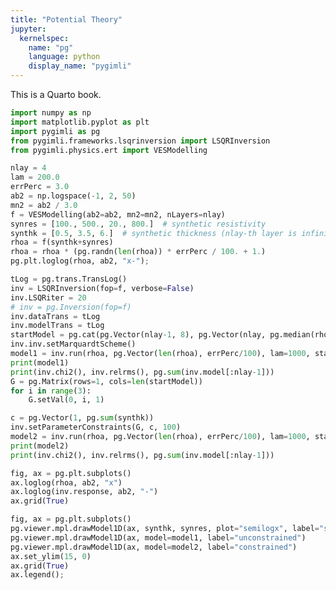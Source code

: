 ```yaml
---
title: "Potential Theory"
jupyter:
  kernelspec: 
    name: "pg"
    language: python
    display_name: "pygimli"
---
```


This is a Quarto book.

```python
import numpy as np
import matplotlib.pyplot as plt
import pygimli as pg
from pygimli.frameworks.lsqrinversion import LSQRInversion
from pygimli.physics.ert import VESModelling
```

```python
nlay = 4
lam = 200.0
errPerc = 3.0
ab2 = np.logspace(-1, 2, 50)
mn2 = ab2 / 3.0
f = VESModelling(ab2=ab2, mn2=mn2, nLayers=nlay)
synres = [100., 500., 20., 800.]  # synthetic resistivity
synthk = [0.5, 3.5, 6.]  # synthetic thickness (nlay-th layer is infinite)
rhoa = f(synthk+synres)
rhoa = rhoa * (pg.randn(len(rhoa)) * errPerc / 100. + 1.)
pg.plt.loglog(rhoa, ab2, "x-");
```

```python
tLog = pg.trans.TransLog()
inv = LSQRInversion(fop=f, verbose=False)
inv.LSQRiter = 20
# inv = pg.Inversion(fop=f)
inv.dataTrans = tLog
inv.modelTrans = tLog
startModel = pg.cat(pg.Vector(nlay-1, 8), pg.Vector(nlay, pg.median(rhoa)))
inv.inv.setMarquardtScheme()
model1 = inv.run(rhoa, pg.Vector(len(rhoa), errPerc/100), lam=1000, startModel=startModel)
print(model1)
print(inv.chi2(), inv.relrms(), pg.sum(inv.model[:nlay-1]))
G = pg.Matrix(rows=1, cols=len(startModel))
for i in range(3):
    G.setVal(0, i, 1)

c = pg.Vector(1, pg.sum(synthk))
inv.setParameterConstraints(G, c, 100)
model2 = inv.run(rhoa, pg.Vector(len(rhoa), errPerc/100), lam=1000, startModel=startModel)
print(model2)
print(inv.chi2(), inv.relrms(), pg.sum(inv.model[:nlay-1]))
```

```python
fig, ax = pg.plt.subplots()
ax.loglog(rhoa, ab2, "x")
ax.loglog(inv.response, ab2, "-")
ax.grid(True)
```

```python
fig, ax = pg.plt.subplots()
pg.viewer.mpl.drawModel1D(ax, synthk, synres, plot="semilogx", label="synth")
pg.viewer.mpl.drawModel1D(ax, model=model1, label="unconstrained")
pg.viewer.mpl.drawModel1D(ax, model=model2, label="constrained")
ax.set_ylim(15, 0)
ax.grid(True)
ax.legend();
```
